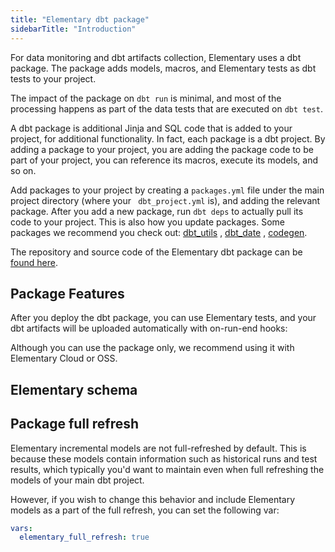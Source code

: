 ```yaml
---
title: "Elementary dbt package"
sidebarTitle: "Introduction"
---
```


For data monitoring and dbt artifacts collection, Elementary uses a dbt package.
The package adds models, macros, and Elementary tests as dbt tests to your project.

The impact of the package on `dbt run` is minimal, and most of the processing happens as part of the data tests that are executed on `dbt test`.

<Accordion title="What are dbt packages and packages.yml?">
A dbt package is additional Jinja and SQL code that is added to your project, for additional functionality. In fact, each package is a dbt project. By adding a package to your project, you are adding the package code to be part of your project, you can reference its macros, execute its models, and so on.

Add packages to your project by creating a `packages.yml` file under the main project directory (where your `
dbt_project.yml` is), and adding the relevant package. After you add a new package, run `dbt deps` to actually pull its
code to your project. This is also how you update packages.
Some packages we recommend you check out: [dbt_utils](https://github.com/dbt-labs/dbt-utils/tree/0.8.2/)
, [dbt_date](https://github.com/calogica/dbt-date/tree/0.5.4/)
, [codegen](https://github.com/dbt-labs/dbt-codegen/tree/0.5.0/).

</Accordion>

The repository and source code of the Elementary dbt package can be [found here](https://github.com/elementary-data/dbt-data-reliability).

## Package Features

After you deploy the dbt package, you can use Elementary tests, and your dbt artifacts will be uploaded automatically with on-run-end hooks:

<CardGroup cols={3}>
  <Card title="Elementary data tests" href="/features/data-tests">
  </Card>
  <Card title="on-run-end hooks" href="/dbt/on-run-end_hooks">
  </Card>
  <Card title="dbt artifacts" href="/dbt/dbt-artifacts">
  </Card>
</CardGroup>

Although you can use the package only, we recommend using it with Elementary Cloud or OSS.

<Snippet file="products-cards.mdx" />

## Elementary schema

<Snippet file="faq/question-schema-no-accordion.mdx" />

## Package full refresh

Elementary incremental models are not full-refreshed by default. This is because these models contain
information such as historical runs and test results, which typically you'd want to maintain even when full refreshing
the models of your main dbt project.

However, if you wish to change this behavior and include Elementary models as a part of the full refresh, you can set
the following var:

```yaml
vars:
  elementary_full_refresh: true
```

